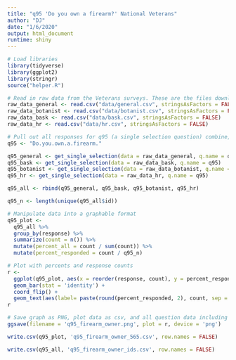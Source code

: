 ```yaml
---
title: "q95 'Do you own a firearm?' National Veterans"
author: "DJ"
date: "1/6/2020"
output: html_document
runtime: shiny
---
```


```r
# Load libraries
library(tidyverse)
library(ggplot2)
library(stringr)
source("helper.R")
```

```r
# Read in raw data from the Veterans surveys. These are the files downloaded from survey monkey saved as a .csv
raw_data_general <- read.csv("data/general.csv", stringsAsFactors = FALSE)
raw_data_botanist <- read.csv("data/botanist.csv", stringsAsFactors = FALSE)
raw_data_bask <- read.csv("data/bask.csv", stringsAsFactors = FALSE)
raw_data_hr <- read.csv("data/hr.csv", stringsAsFactors = FALSE)
```

```r
# Pull out all responses for q95 (a single selection question) combine, then determine 'question n'
q95 <- "Do.you.own.a.firearm."

q95_general <- get_single_selection(data = raw_data_general, q.name = q95)
q95_bask <- get_single_selection(data = raw_data_bask, q.name = q95)
q95_botanist <- get_single_selection(data = raw_data_botanist, q.name = q95)
q95_hr <- get_single_selection(data = raw_data_hr, q.name = q95)

q95_all <- rbind(q95_general, q95_bask, q95_botanist, q95_hr)

q95_n <- length(unique(q95_all$id))
```

```r
# Manipulate data into a graphable format
q95_plot <- 
  q95_all %>%
  group_by(response) %>%
  summarize(count = n()) %>%
  mutate(percent_all = count / sum(count)) %>%
  mutate(percent_responded = count / q95_n)
```

```r
# Plot with percents and response counts
r <- 
  ggplot(q95_plot, aes(x = reorder(response, count), y = percent_responded)) +
  geom_bar(stat = 'identity') +
  coord_flip() +
  geom_text(aes(label= paste(round(percent_responded, 2), count, sep = "***")))
r
```

```r
# Save graph as PNG, plot data as csv, and all question data including response IDs as csv (save question n and N at end of plot file as "_x.x")
ggsave(filename = 'q95_firearm_owner.png', plot = r, device = 'png')

write.csv(q95_plot, 'q95_firearm_owner_565.csv', row.names = FALSE)

write.csv(q95_all, 'q95_firearm_owner_ids.csv', row.names = FALSE)
```
